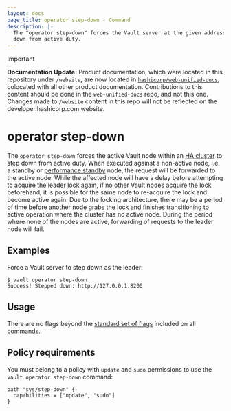 ```yaml
---
layout: docs
page_title: operator step-down - Command
description: |-
  The "operator step-down" forces the Vault server at the given address to step
  down from active duty.
---
```


> [!IMPORTANT]  
> **Documentation Update:** Product documentation, which were located in this repository under `/website`, are now located in [`hashicorp/web-unified-docs`](https://github.com/hashicorp/web-unified-docs), colocated with all other product documentation. Contributions to this content should be done in the `web-unified-docs` repo, and not this one. Changes made to `/website` content in this repo will not be reflected on the developer.hashicorp.com website.

# operator step-down

The `operator step-down` forces the active Vault node within an [HA cluster](/vault/docs/concepts/ha)
to step down from active duty. When executed against a non-active node, i.e. a 
standby or [performance standby](/vault/docs/enterprise/performance-standby) node, 
the request will be forwarded to the active node.  While the 
affected node will have a delay before attempting to acquire 
the leader lock again, if no other Vault nodes acquire the
lock beforehand, it is possible for the same node to re-acquire
the lock and become active again. Due to the locking architecture, there may be a period of time
before another node grabs the lock and finishes transitioning to active operation where the cluster has no active node. During the period where none of the nodes are active, forwarding of requests to the leader node will fail.

## Examples

Force a Vault server to step down as the leader:

```shell-session
$ vault operator step-down
Success! Stepped down: http://127.0.0.1:8200
```

## Usage

There are no flags beyond the [standard set of flags](/vault/docs/commands)
included on all commands.

## Policy requirements

You must belong to a policy with `update` and `sudo` permissions to use the
`vault operator step-down` command:
 
```hcl
path "sys/step-down" {
  capabilities = ["update", "sudo"]
}
```
